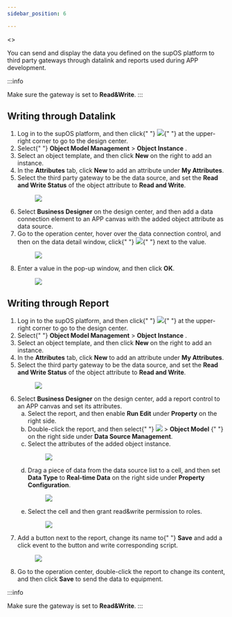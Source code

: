 ```yaml
---
sidebar_position: 6

---
```


<>
<span id="data-write-back"></span>
  <p>
    You can send and display the data you defined on the supOS platform to
    third party gateways through datalink and reports used during APP development.
  </p>

:::info

Make sure the gateway is set to <strong>Read&amp;Write</strong>.
:::

  <article
    className="nested4"
    aria-labelledby="ariaid-title10"
    id="writing_through_datalink"
  >

## Writing through Datalink


<div>
      <section>
        <ol>
          <li className="stepexpand">
            <span>
              Log in to the supOS platform, and then click{" "}
              <img
                id="writing_through_datalink__image_stf_xfd_ytb"
                src="https://wordpressfreezonex.oss-accelerate.aliyuncs.com/platform/7.png"
              />{" "}
              at the upper-right corner to go to the design center.
            </span>
          </li>
          <li className="stepexpand">
            <span>
              Select{" "}
              <span className="menucascade">
                <strong>Object Model Management</strong> > <strong>Object Instance</strong>
              </span>
              .
            </span>
          </li>
          <li className="stepexpand">
            <span>
              Select an object template, and then click <strong>New</strong> on the right to add an
              instance.
            </span>
          </li>
          <li className="stepexpand">
            <span>
              In the <strong>Attributes</strong> tab, click <strong>New</strong> to add an attribute under <strong>My Attributes</strong>.
            </span>
          </li>
          <li className="stepexpand">
            <span>
              Select the third party gateway to be the data source, and set the <strong>Read and Write Status</strong> of the
              object attribute to <strong>Read and Write</strong>.
            </span>
            <div>
              <figure
                className="fignone"
                id="writing_through_datalink__fig_ink_qgd_ytb"
              >
                <img
                  id="writing_through_datalink__image_qdt_tgd_ytb"
                  src="https://wordpressfreezonex.oss-accelerate.aliyuncs.com/platform/67.png"
                />
              </figure>
            </div>
          </li>
          <li className="stepexpand">
            <span>
              Select <strong>Business Designer</strong> on the
              design center, and then add a data connection element to an APP
              canvas with the added object attribute as data source.
            </span>
          </li>
          <li className="stepexpand">
            <span>
              Go to the operation center, hover over the data connection
              control, and then on the data detail window, click{" "}
              <img
                id="writing_through_datalink__image_arg_nzw_ztb"
                src="https://wordpressfreezonex.oss-accelerate.aliyuncs.com/platform/68.png"
              />{" "}
              next to the value.
            </span>
            <div>
              <figure
                className="fignone"
                id="writing_through_datalink__fig_jbn_mzw_ztb"
              >
                <img
                  id="writing_through_datalink__image_kbn_mzw_ztb"
                  src="https://wordpressfreezonex.oss-accelerate.aliyuncs.com/platform/69.png"
                />
              </figure>
            </div>
          </li>
          <li className="stepexpand">
            <span>
              Enter a value in the pop-up window, and then click <strong>OK</strong>.
            </span>
            <div>
              <figure
                className="fignone"
                id="writing_through_datalink__fig_aq1_rzw_ztb"
              >
                <img
                  id="writing_through_datalink__image_bq1_rzw_ztb"
                  src="https://wordpressfreezonex.oss-accelerate.aliyuncs.com/platform/70.png"
                />
              </figure>
            </div>
          </li>
        </ol>
      </section>
    </div>
  </article>
  <article
    className="nested4"
    aria-labelledby="ariaid-title11"
    id="writing_through_report"
  >

## Writing through Report

<div>
      <section id="writing_through_report__steps_vbs_tzw_ztb">
        <ol id="writing_through_report__steps_vbs_tzw_ztb">
          <li className="stepexpand">
            <span>
              Log in to the supOS platform, and then click{" "}
              <img
                id="writing_through_report__image_stf_xfd_ytb"
                src="https://wordpressfreezonex.oss-accelerate.aliyuncs.com/platform/7.png"
              />{" "}
              at the upper-right corner to go to the design center.
            </span>
          </li>
          <li className="stepexpand">
            <span>
              Select{" "}
              <span className="menucascade">
                <strong>Object Model Management</strong> > <strong>Object Instance</strong>
              </span>
              .
            </span>
          </li>
          <li className="stepexpand">
            <span>
              Select an object template, and then click <strong>New</strong> on the right to add an
              instance.
            </span>
          </li>
          <li className="stepexpand">
            <span>
              In the <strong>Attributes</strong> tab, click <strong>New</strong>
              to add an attribute under <strong>My Attributes</strong>.
            </span>
          </li>
          <li className="stepexpand">
            <span>
              Select the third party gateway to be the data source, and set the <strong>Read and Write Status</strong> of the
              object attribute to <strong>Read and Write</strong>.
            </span>
            <div>
              <figure
                className="fignone"
                id="writing_through_report__fig_ink_qgd_ytb"
              >
                <img
                  id="writing_through_report__image_qdt_tgd_ytb"
                  src="https://wordpressfreezonex.oss-accelerate.aliyuncs.com/platform/67.png"
                />
              </figure>
            </div>
          </li>
          <li className="stepexpand">
            <span>
              Select <strong>Business Designer</strong> on the
              design center, add a report control to an APP canvas and set its
              attributes.
            </span>
            <ol type="a" id="writing_through_report__substeps_ttm_yzw_ztb">
              <li className="substepexpand">
                <span>
                  Select the report, and then enable <strong>Run Edit</strong> under <strong>Property</strong> on the right
                  side.
                </span>
              </li>
              <li className="substepexpand">
                <span>
                  Double-click the report, and then select{" "}
                  <span className="menucascade">
                    <strong>
                      <img
                        id="writing_through_report__image_s1b_j1x_ztb"
                        src="https://wordpressfreezonex.oss-accelerate.aliyuncs.com/platform/28.png"
                      />
                    </strong> > <strong>Object Model</strong>
                  </span>{" "}
                  on the right side under <strong>Data Source Management</strong>.
                </span>
              </li>
              <li className="substepexpand">
                <span>Select the attributes of the added object instance.</span>
                <div>
                  <figure
                    className="fignone"
                    id="writing_through_report__fig_efw_r1x_ztb"
                  >
                    <img
                      id="writing_through_report__image_ffw_r1x_ztb"
                      src="https://wordpressfreezonex.oss-accelerate.aliyuncs.com/platform/71.png"
                    />
                  </figure>
                </div>
              </li>
              <li className="substepexpand">
                <span>
                  Drag a piece of data from the data source list to a cell, and
                  then set <strong>Data Type</strong> to <strong>Real-time Data</strong> on the right
                  side under <strong>Property Configuration</strong>.
                </span>
                <div>
                  <figure
                    className="fignone"
                    id="writing_through_report__fig_qrd_cbx_ztb"
                  >
                    <img
                      id="writing_through_report__image_rrd_cbx_ztb"
                      src="https://wordpressfreezonex.oss-accelerate.aliyuncs.com/platform/73.png"
                    />
                  </figure>
                </div>
              </li>
              <li className="substepexpand">
                <span>
                  Select the cell and then grant read&amp;write permission to
                  roles.
                </span>
                <div>
                  <figure
                    className="fignone"
                    id="writing_through_report__fig_njm_gbx_ztb"
                  >
                    <img
                      id="writing_through_report__image_ojm_gbx_ztb"
                      src="https://wordpressfreezonex.oss-accelerate.aliyuncs.com/platform/72.png"
                    />
                  </figure>
                </div>
              </li>
            </ol>
          </li>
          <li className="stepexpand">
            <span>
              Add a button next to the report, change its name to{" "}
              <strong>Save</strong>
              and add a click event to the button and write corresponding
              script.
            </span>
            <div>
              <figure
                className="fignone"
                id="writing_through_report__fig_jbn_mzw_ztb"
              >
                <img
                  id="writing_through_report__image_kbn_mzw_ztb"
                  src="https://wordpressfreezonex.oss-accelerate.aliyuncs.com/platform/74.png"
                />
              </figure>
            </div>
          </li>
          <li className="stepexpand">
            <span>
              Go to the operation center, double-click the report to change its
              content, and then click <strong>Save</strong> to
              send the data to equipment.
            </span>
            <div>
            </div>
          </li>
        </ol>
      </section>
    </div>
  </article>
</>

:::info

Make sure the gateway is set to <strong>Read&amp;Write</strong>.
:::

